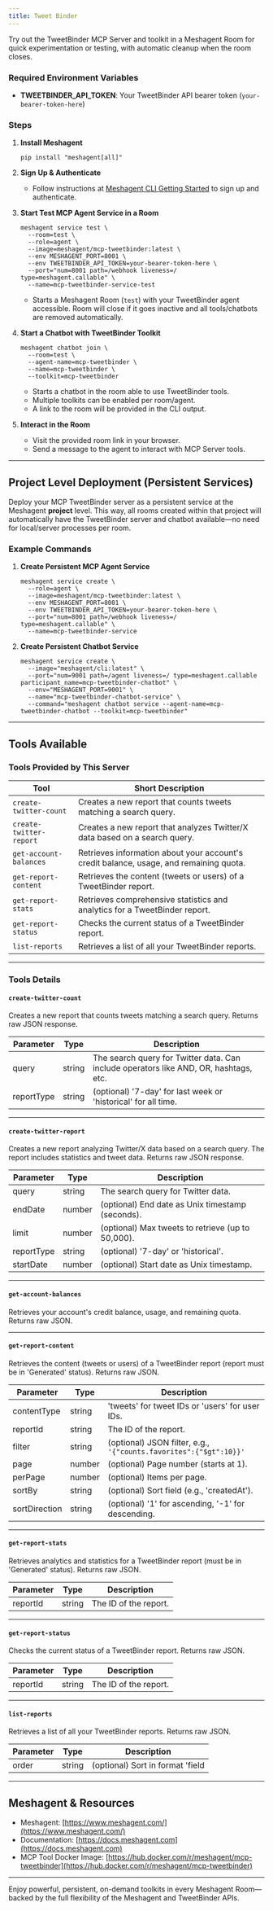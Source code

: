 ```yaml
---
title: Tweet Binder
---
```



Try out the TweetBinder MCP Server and toolkit in a Meshagent Room for quick experimentation or testing, with automatic cleanup when the room closes.

### Required Environment Variables

- **TWEETBINDER_API_TOKEN**: Your TweetBinder API bearer token (`your-bearer-token-here`)

### Steps

1. **Install Meshagent**
   ```shell
   pip install "meshagent[all]"
   ```

2. **Sign Up & Authenticate**
   - Follow instructions at [Meshagent CLI Getting Started](https://docs.meshagent.com/cli/getting_started) to sign up and authenticate.

3. **Start Test MCP Agent Service in a Room**
   ```shell
   meshagent service test \
     --room=test \
     --role=agent \
     --image=meshagent/mcp-tweetbinder:latest \
     --env MESHAGENT_PORT=8001 \
     --env TWEETBINDER_API_TOKEN=your-bearer-token-here \
     --port="num=8001 path=/webhook liveness=/ type=meshagent.callable" \
     --name=mcp-tweetbinder-service-test
   ```
   - Starts a Meshagent Room (`test`) with your TweetBinder agent accessible. Room will close if it goes inactive and all tools/chatbots are removed automatically.

4. **Start a Chatbot with TweetBinder Toolkit**
   ```shell
   meshagent chatbot join \
     --room=test \
     --agent-name=mcp-tweetbinder \
     --name=mcp-tweetbinder \
     --toolkit=mcp-tweetbinder
   ```
   - Starts a chatbot in the room able to use TweetBinder tools.
   - Multiple toolkits can be enabled per room/agent.
   - A link to the room will be provided in the CLI output.

5. **Interact in the Room**
   - Visit the provided room link in your browser.
   - Send a message to the agent to interact with MCP Server tools.

---

## Project Level Deployment (Persistent Services)

Deploy your MCP TweetBinder server as a persistent service at the Meshagent **project** level. This way, all rooms created within that project will automatically have the TweetBinder server and chatbot available—no need for local/server processes per room.

### Example Commands

1. **Create Persistent MCP Agent Service**
   ```shell
   meshagent service create \
     --role=agent \
     --image=meshagent/mcp-tweetbinder:latest \
     --env MESHAGENT_PORT=8001 \
     --env TWEETBINDER_API_TOKEN=your-bearer-token-here \
     --port="num=8001 path=/webhook liveness=/ type=meshagent.callable" \
     --name=mcp-tweetbinder-service
   ```

2. **Create Persistent Chatbot Service**
   ```shell
   meshagent service create \
     --image="meshagent/cli:latest" \
     --port="num=9001 path=/agent liveness=/ type=meshagent.callable participant_name=mcp-tweetbinder-chatbot" \
     --env="MESHAGENT_PORT=9001" \
     --name="mcp-tweetbinder-chatbot-service" \
     --command="meshagent chatbot service --agent-name=mcp-tweetbinder-chatbot --toolkit=mcp-tweetbinder"
   ```

---

## Tools Available

### Tools Provided by This Server

| Tool                        | Short Description                                                                              |
|-----------------------------|-----------------------------------------------------------------------------------------------|
| `create-twitter-count`      | Creates a new report that counts tweets matching a search query.                              |
| `create-twitter-report`     | Creates a new report that analyzes Twitter/X data based on a search query.                    |
| `get-account-balances`      | Retrieves information about your account's credit balance, usage, and remaining quota.        |
| `get-report-content`        | Retrieves the content (tweets or users) of a TweetBinder report.                              |
| `get-report-stats`          | Retrieves comprehensive statistics and analytics for a TweetBinder report.                    |
| `get-report-status`         | Checks the current status of a TweetBinder report.                                            |
| `list-reports`              | Retrieves a list of all your TweetBinder reports.                                             |

---

### Tools Details

#### `create-twitter-count`
Creates a new report that counts tweets matching a search query. Returns raw JSON response.

| Parameter    | Type     | Description                                                                          |
|--------------|----------|--------------------------------------------------------------------------------------|
| query        | string   | The search query for Twitter data. Can include operators like AND, OR, hashtags, etc.|
| reportType   | string   | (optional) '7-day' for last week or 'historical' for all time.                      |

---

#### `create-twitter-report`
Creates a new report analyzing Twitter/X data based on a search query. The report includes statistics and tweet data. Returns raw JSON response.

| Parameter   | Type     | Description                                                                             |
|-------------|----------|-----------------------------------------------------------------------------------------|
| query       | string   | The search query for Twitter data.                                                      |
| endDate     | number   | (optional) End date as Unix timestamp (seconds).                                        |
| limit       | number   | (optional) Max tweets to retrieve (up to 50,000).                                       |
| reportType  | string   | (optional) '7-day' or 'historical'.                                                     |
| startDate   | number   | (optional) Start date as Unix timestamp.                                                |

---

#### `get-account-balances`
Retrieves your account's credit balance, usage, and remaining quota. Returns raw JSON.

---

#### `get-report-content`
Retrieves the content (tweets or users) of a TweetBinder report (report must be in 'Generated' status). Returns raw JSON.

| Parameter     | Type     | Description                                                                       |
|---------------|----------|-----------------------------------------------------------------------------------|
| contentType   | string   | 'tweets' for tweet IDs or 'users' for user IDs.                                   |
| reportId      | string   | The ID of the report.                                                             |
| filter        | string   | (optional) JSON filter, e.g., `'{"counts.favorites":{"$gt":10}}'`                   |
| page          | number   | (optional) Page number (starts at 1).                                             |
| perPage       | number   | (optional) Items per page.                                                        |
| sortBy        | string   | (optional) Sort field (e.g., 'createdAt').                                        |
| sortDirection | string   | (optional) '1' for ascending, '-1' for descending.                                |

---

#### `get-report-stats`
Retrieves analytics and statistics for a TweetBinder report (must be in 'Generated' status). Returns raw JSON.

| Parameter | Type   | Description                         |
|-----------|--------|-------------------------------------|
| reportId  | string | The ID of the report.               |

---

#### `get-report-status`
Checks the current status of a TweetBinder report. Returns raw JSON.

| Parameter | Type   | Description           |
|-----------|--------|----------------------|
| reportId  | string | The ID of the report.|

---

#### `list-reports`
Retrieves a list of all your TweetBinder reports. Returns raw JSON.

| Parameter | Type   | Description                                                                       |
|-----------|--------|-----------------------------------------------------------------------------------|
| order     | string | (optional) Sort in format 'field|direction'. E.g. 'createdAt|-1' (newest first).  |

---

## Meshagent & Resources

- Meshagent: [https://www.meshagent.com/](https://www.meshagent.com/)
- Documentation: [https://docs.meshagent.com](https://docs.meshagent.com)
- MCP Tool Docker Image: [https://hub.docker.com/r/meshagent/mcp-tweetbinder](https://hub.docker.com/r/meshagent/mcp-tweetbinder)

---

Enjoy powerful, persistent, on-demand toolkits in every Meshagent Room—backed by the full flexibility of the Meshagent and TweetBinder APIs.